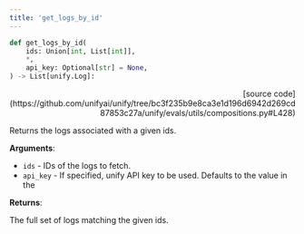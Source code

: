 ```yaml
---
title: 'get_logs_by_id'
---
```


```python
def get_logs_by_id(
    ids: Union[int, List[int]],
    *,
    api_key: Optional[str] = None,
) -> List[unify.Log]:
```

<p align="right">[source code](https://github.com/unifyai/unify/tree/bc3f235b9e8ca3e1d196d6942d269cd87853c27a/unify/evals/utils/compositions.py#L428)</p>

Returns the logs associated with a given ids.

**Arguments**:

- `ids` - IDs of the logs to fetch.
- `api_key` - If specified, unify API key to be used. Defaults to the value in the



**Returns**:

The full set of logs matching the given ids.